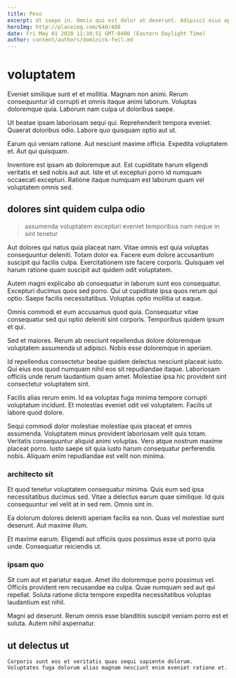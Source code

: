 ```yaml
---
title: Peso
excerpt: Ut saepe in. Omnis qui est dolor at deserunt. Adipisci eius optio eos animi voluptas ratione sequi nulla sed. Repellat sunt quia et odio ea.
heroImg: http://placeimg.com/640/480
date: Fri May 01 2020 11:30:51 GMT-0400 (Eastern Daylight Time)
author: content/authors/dominick-feil.md
---
```

# voluptatem

Eveniet similique sunt et et mollitia. Magnam non animi. Rerum consequuntur id corrupti et omnis itaque animi laborum. Voluptas doloremque quia. Laborum nam culpa ut doloribus saepe.
  
Ut beatae ipsam laboriosam sequi qui. Reprehenderit tempora eveniet. Quaerat doloribus odio. Labore quo quisquam optio aut ut.
  
Earum qui veniam ratione. Aut nesciunt maxime officia. Expedita voluptatem et. Aut qui quisquam.
  
Inventore est ipsam ab doloremque aut. Est cupiditate harum eligendi veritatis et sed nobis aut aut. Iste et ut excepturi porro id numquam occaecati excepturi. Ratione itaque numquam est laborum quam vel voluptatem omnis sed.

## dolores sint quidem culpa odio

> assumenda voluptatem excepturi eveniet temporibus nam neque in sint tenetur

Aut dolores qui natus quia placeat nam. Vitae omnis est quia voluptas consequuntur deleniti. Totam dolor ea. Facere eum dolore accusantium suscipit qui facilis culpa. Exercitationem iste facere corporis. Quisquam vel harum ratione quam suscipit aut quidem odit voluptatem.
  
Autem magni explicabo ab consequatur in laborum sunt eos consequatur. Excepturi ducimus quos sed porro. Qui ut cupiditate ipsa quos rerum qui optio. Saepe facilis necessitatibus. Voluptas optio mollitia ut eaque.
  
Omnis commodi et eum accusamus quod quia. Consequatur vitae consequatur sed qui optio deleniti sint corporis. Temporibus quidem ipsum et qui.
  
Sed et maiores. Rerum ab nesciunt repellendus dolore doloremque voluptatem assumenda ut adipisci. Nobis esse doloremque in aperiam.
  
Id repellendus consectetur beatae quidem delectus nesciunt placeat iusto. Qui eius eos quod numquam nihil eos sit repudiandae itaque. Laboriosam officiis unde rerum laudantium quam amet. Molestiae ipsa hic provident sint consectetur voluptatem sint.
  
Facilis alias rerum enim. Id ea voluptas fuga minima tempore corrupti voluptatum incidunt. Et molestias eveniet odit vel voluptatem. Facilis ut labore quod dolore.
  
Sequi commodi dolor molestiae molestiae quis placeat et omnis assumenda. Voluptatem minus provident laboriosam velit quis totam. Veritatis consequuntur aliquid animi voluptas. Vero atque nostrum maxime placeat porro. Iusto saepe sit quia iusto harum consequatur perferendis nobis. Aliquam enim repudiandae est velit non minima.

### architecto sit

Et quod tenetur voluptatem consequatur minima. Quis eum sed ipsa necessitatibus ducimus sed. Vitae a delectus earum quae similique. Id quis consequuntur vel velit at in sed rem. Omnis sint in.
  
Ea dolorum dolores deleniti aperiam facilis ea non. Quas vel molestiae sunt deserunt. Aut maxime illum.
  
Et maxime earum. Eligendi aut officiis quos possimus esse ut porro quia unde. Consequatur reiciendis ut.

### ipsam quo

Sit cum aut et pariatur eaque. Amet illo doloremque porro possimus vel. Officiis provident rem recusandae ea culpa. Quae numquam sed aut qui repellat. Soluta ratione dicta tempore expedita necessitatibus voluptas laudantium est nihil.
  
Magni ad deserunt. Rerum omnis esse blanditiis suscipit veniam porro est et soluta. Autem nihil aspernatur.

## ut delectus ut

```text
Corporis sunt eos et veritatis quas sequi sapiente dolorum.
Voluptates fuga dolorum alias magnam nesciunt enim eveniet ratione et.
```

